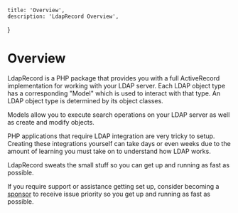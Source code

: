     title: 'Overview',
    description: 'LdapRecord Overview',
}

# Overview

LdapRecord is a PHP package that provides you with a full ActiveRecord
implementation for working with your LDAP server. Each LDAP object type
has a corresponding "Model" which is used to interact with that type.
An LDAP object type is determined by its object classes.

Models allow you to execute search operations on your LDAP server as well as create and modify objects.

PHP applications that require LDAP integration are very tricky to setup. Creating these
integrations yourself can take days or even weeks due to the amount of learning
you must take on to understand how LDAP works.

LdapRecord sweats the small stuff so you can get up and running as fast as possible.

If you require support or assistance getting set up, consider becoming a [sponsor](https://github.com/sponsors/stevebauman)
to receive issue priority so you get up and running as fast as possible.
